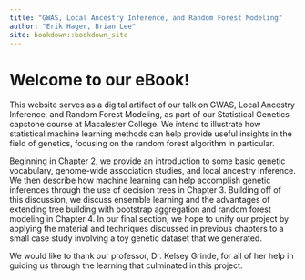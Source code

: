 ```yaml
--- 
title: "GWAS, Local Ancestry Inference, and Random Forest Modeling"
author: "Erik Hager, Brian Lee"
site: bookdown::bookdown_site
---
```


# Welcome to our eBook!

This website serves as a digital artifact of our talk on GWAS, Local Ancestry Inference, and Random Forest Modeling, as part of our Statistical Genetics capstone course at Macalester College. We intend to illustrate how statistical machine learning methods can help provide useful insights in the field of genetics, focusing on the random forest algorithm in particular.

Beginning in Chapter 2, we provide an introduction to some basic genetic vocabulary, genome-wide association studies, and local ancestry inference. We then describe how machine learning can help accomplish genetic inferences through the use of decision trees in Chapter 3. Building off of this discussion, we discuss ensemble learning and the advantages of extending tree building with bootstrap aggregation and random forest modeling in Chapter 4. In our final section, we hope to unify our project by applying the material and techniques discussed in previous chapters to a small case study involving a toy genetic dataset that we generated.



We would like to thank our professor, Dr. Kelsey Grinde, for all of her help in guiding us through the learning that culminated in this project. 

